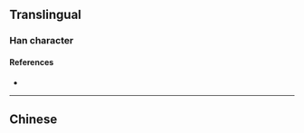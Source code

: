 {{also|傴}}
{{character info/new}}
==Translingual==

===Han character===
{{Han char|rn=9|rad=人|as=04|sn=6|four=|canj=OSK,XOSK|ids=⿰亻区}}

====References====
* {{Han ref|kx=0096.121|dkj=00461|dj=0204.120|hdz=10120.010|uh=4F1B|ud=20251}}

----

==Chinese==
{{zh-see|傴|sv}}